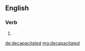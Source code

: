 ==English==

===Verb===
{{head|en|verb form}}

# {{en-past of|decapacitate}}

[[de:decapacitated]]
[[mg:decapacitated]]